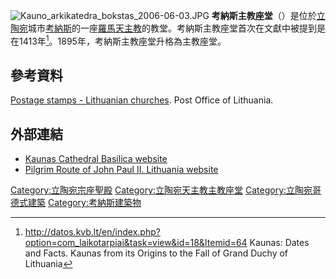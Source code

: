 {{Refimprove|time=2020-02-19T15:07:56+00:00}}
{{noteTA
|G1=地名
}}
[[File:Kauno_arkikatedra_bokstas_2006-06-03.JPG|thumb]]
'''考納斯主教座堂'''（{{lang-lt|Kauno Šv. apaštalų Petro ir Povilo arkikatedra bazilika}}）是位於[[立陶宛|立陶宛]]城市[[考納斯|考納斯]]的一座[[羅馬天主教|羅馬天主教]]的教堂。考納斯主教座堂首次在文獻中被提到是在1413年<ref>http://datos.kvb.lt/en/index.php?option=com_laikotarpiai&task=view&id=18&Itemid=64 Kaunas: Dates and Facts. Kaunas from its Origins to the Fall of Grand Duchy of Lithuania</ref>。1895年，考納斯主教座堂升格為主教座堂。
==參考資料==
{{reflist}}
[https://web.archive.org/web/20110517074825/http://www.post.lt/katalogas_en/item_details.php3?item_id=1209&parent_id=184 Postage stamps - Lithuanian churches]. Post Office of Lithuania.
== 外部連結 ==
*[http://www.kaunoarkikatedra.lt/index.php?id=2 Kaunas Cathedral Basilica website]
*[http://www.piligrimukelias.lt/index.php?id=173&lng=1 Pilgrim Route of John Paul II. Lithuania website]
{{commons category|Kaunas Cathedral}}
{{coord|54.897|N|23.889|E|type:landmark|display=title}}

[[Category:立陶宛宗座聖殿|Category:立陶宛宗座聖殿]]
[[Category:立陶宛天主教主教座堂|Category:立陶宛天主教主教座堂]]
[[Category:立陶宛哥德式建築|Category:立陶宛哥德式建築]]
[[Category:考納斯建築物|Category:考納斯建築物]]